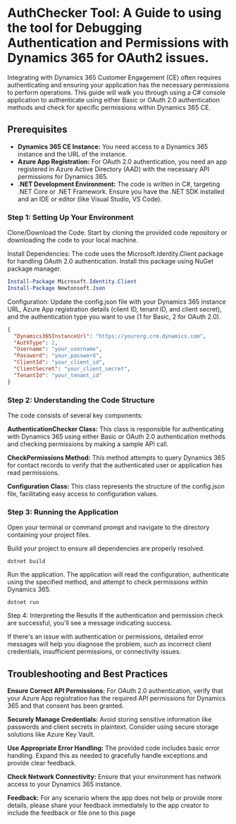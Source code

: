 # AuthChecker Tool: A Guide to using the tool for Debugging Authentication and Permissions with Dynamics 365 for OAuth2 issues.

Integrating with Dynamics 365 Customer Engagement (CE) often requires authenticating and ensuring your application has the necessary permissions to perform operations. This guide will walk you through using a C# console application to authenticate using either Basic or OAuth 2.0 authentication methods and check for specific permissions within Dynamics 365 CE.

## Prerequisites
- **Dynamics 365 CE Instance:** You need access to a Dynamics 365 instance and the URL of the instance.
- **Azure App Registration:** For OAuth 2.0 authentication, you need an app registered in Azure Active Directory (AAD) with the necessary API permissions for Dynamics 365.
- **.NET Development Environment:** The code is written in C#, targeting .NET Core or .NET Framework. Ensure you have the .NET SDK installed and an IDE or editor (like Visual Studio, VS Code).

### Step 1: Setting Up Your Environment

Clone/Download the Code: Start by cloning the provided code repository or downloading the code to your local machine.

Install Dependencies: The code uses the Microsoft.Identity.Client package for handling OAuth 2.0 authentication. Install this package using NuGet package manager.

```PowerShell
Install-Package Microsoft.Identity.Client
Install-Package Newtonsoft.Json
```
Configuration: Update the config.json file with your Dynamics 365 instance URL, Azure App registration details (client ID, tenant ID, and client secret), and the authentication type you want to use (1 for Basic, 2 for OAuth 2.0).

```json
{
  "Dynamics365InstanceUrl": "https://yourorg.crm.dynamics.com",
  "AuthType": 2,
  "Username": "your_username",
  "Password": "your_password",
  "ClientId": "your_client_id",
  "ClientSecret": "your_client_secret",
  "TenantId": "your_tenant_id"
}
```

### Step 2: Understanding the Code Structure

The code consists of several key components:

**AuthenticationChecker Class:** This class is responsible for authenticating with Dynamics 365 using either Basic or OAuth 2.0 authentication methods and checking permissions by making a sample API call.

**CheckPermissions Method:** This method attempts to query Dynamics 365 for contact records to verify that the authenticated user or application has read permissions.

**Configuration Class:** This class represents the structure of the config.json file, facilitating easy access to configuration values.

### Step 3: Running the Application

Open your terminal or command prompt and navigate to the directory containing your project files.

Build your project to ensure all dependencies are properly resolved.

```Copy code
dotnet build
```
Run the application. The application will read the configuration, authenticate using the specified method, and attempt to check permissions within Dynamics 365.

```Copy code
dotnet run
```
Step 4: Interpreting the Results
If the authentication and permission check are successful, you'll see a message indicating success.

If there's an issue with authentication or permissions, detailed error messages will help you diagnose the problem, such as incorrect client credentials, insufficient permissions, or connectivity issues.

## Troubleshooting and Best Practices

**Ensure Correct API Permissions:** For OAuth 2.0 authentication, verify that your Azure App registration has the required API permissions for Dynamics 365 and that consent has been granted.

**Securely Manage Credentials:** Avoid storing sensitive information like passwords and client secrets in plaintext. Consider using secure storage solutions like Azure Key Vault.

**Use Appropriate Error Handling:** The provided code includes basic error handling. Expand this as needed to gracefully handle exceptions and provide clear feedback.

**Check Network Connectivity:** Ensure that your environment has network access to your Dynamics 365 instance.

**Feedback:** For any scenario where the app does not help or provide more details, please share your feedback immediately to the app creator to include the feedback or file one to this page